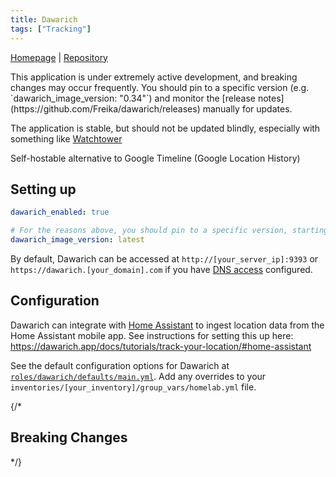 ```yaml
---
title: Dawarich
tags: ["Tracking"]
---
```



[Homepage](https://dawarich.app/) |
[Repository](https://github.com/Freika/dawarich)

<Tags tags={frontmatter.tags} />

<Aside type="caution">
	This application is under extremely active development, and breaking changes may occur frequently.
  You should pin to a specific version (e.g. `dawarich_image_version: "0.34"`) and monitor the [release notes](https://github.com/Freika/dawarich/releases) manually for updates.

  The application is stable, but should not be updated blindly, especially with something like [Watchtower](../watchtower/)
</Aside>

Self-hostable alternative to Google Timeline (Google Location History) 

## Setting up

```yaml title="inventories/homelab/group_vars/homelab.yml"
dawarich_enabled: true

# For the reasons above, you should pin to a specific version, starting with whatever the latest is at the time of installation.
dawarich_image_version: latest
```

By default, Dawarich can be accessed at `http://[your_server_ip]:9393` or `https://dawarich.[your_domain].com` if you have [DNS access](../../guides/dns-access/) configured.

## Configuration

Dawarich can integrate with [Home Assistant](../homeassistant/) to ingest location data from the Home Assistant mobile app.
See instructions for setting this up here: https://dawarich.app/docs/tutorials/track-your-location/#home-assistant

See the default configuration options for Dawarich at [`roles/dawarich/defaults/main.yml`](https://github.com/Dylancyclone/ansible-homelab-orchestration/blob/main/roles/dawarich/defaults/main.yml).
Add any overrides to your `inventories/[your_inventory]/group_vars/homelab.yml` file.

{/* 

## Breaking Changes

*/}